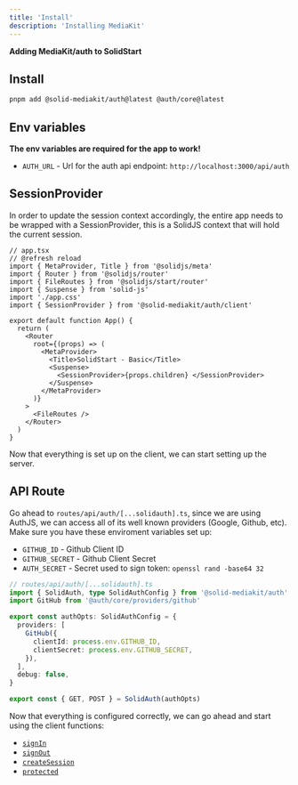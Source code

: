 ```yaml
---
title: 'Install'
description: 'Installing MediaKit'
---
```


**Adding MediaKit/auth to SolidStart**

## Install

```sh
pnpm add @solid-mediakit/auth@latest @auth/core@latest
```

## Env variables

**The env variables are required for the app to work!**

- `AUTH_URL` - Url for the auth api endpoint: `http://localhost:3000/api/auth`

## SessionProvider

In order to update the session context accordingly, the entire app needs to be wrapped with a SessionProvider, this is a SolidJS context that will hold the current session.

```tsx
// app.tsx
// @refresh reload
import { MetaProvider, Title } from '@solidjs/meta'
import { Router } from '@solidjs/router'
import { FileRoutes } from '@solidjs/start/router'
import { Suspense } from 'solid-js'
import './app.css'
import { SessionProvider } from '@solid-mediakit/auth/client'

export default function App() {
  return (
    <Router
      root={(props) => (
        <MetaProvider>
          <Title>SolidStart - Basic</Title>
          <Suspense>
            <SessionProvider>{props.children} </SessionProvider>
          </Suspense>
        </MetaProvider>
      )}
    >
      <FileRoutes />
    </Router>
  )
}
```

Now that everything is set up on the client, we can start setting up the server.

## API Route

Go ahead to `routes/api/auth/[...solidauth].ts`, since we are using AuthJS, we can access all of its well known providers (Google, Github, etc). Make sure you have these enviroment variables set up:

- `GITHUB_ID` - Github Client ID
- `GITHUB_SECRET` - Github Client Secret
- `AUTH_SECRET` - Secret used to sign token: `openssl rand -base64 32`

```ts
// routes/api/auth/[...solidauth].ts
import { SolidAuth, type SolidAuthConfig } from '@solid-mediakit/auth'
import GitHub from '@auth/core/providers/github'

export const authOpts: SolidAuthConfig = {
  providers: [
    GitHub({
      clientId: process.env.GITHUB_ID,
      clientSecret: process.env.GITHUB_SECRET,
    }),
  ],
  debug: false,
}

export const { GET, POST } = SolidAuth(authOpts)
```

Now that everything is configured correctly, we can go ahead and start using the client functions:

- [`signIn`](/auth/signin)
- [`signOut`](/auth/signout)
- [`createSession`](/auth/createsession)
- [`protected`](/auth/protected)

